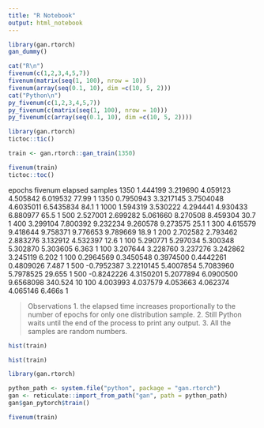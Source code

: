 ```yaml
---
title: "R Notebook"
output: html_notebook
---
```


```r
library(gan.rtorch)
gan_dummy()
```


```r
cat("R\n")
fivenum(c(1,2,3,4,5,7))
fivenum(matrix(seq(1, 100), nrow = 10))
fivenum(array(seq(0.1, 10), dim =c(10, 5, 2)))
cat("Python\n")
py_fivenum(c(1,2,3,4,5,7))
py_fivenum(c(matrix(seq(1, 100), nrow = 10)))
py_fivenum(c(array(seq(0.1, 10), dim =c(10, 5, 2))))
```


```r
library(gan.rtorch)
tictoc::tic()

train <- gan.rtorch::gan_train(1350)

fivenum(train)
tictoc::toc()
```

epochs    fivenum                                             elapsed  samples
1350  1.444199 3.219690 4.059123 4.505842 6.019532              77.99        1
1350  0.7950943 3.3217145 3.7504048 4.6035011 6.5435834         84.1         1
1000  1.594319 3.530222 4.294441 4.930433 6.880977              65.5         1
500   2.527001 2.699282 5.061660 8.270508 8.459304              30.7         1
400   3.299104 7.800392 9.232234 9.260578 9.273575              25.1         1
300   4.615579 9.418644 9.758371 9.776653 9.789669              18.9         1
200   2.702582 2.793462 2.883276 3.132912 4.532397              12.6         1
100   5.290771 5.297034 5.300348 5.302870 5.303605               6.363       1
100   3.207644 3.228760 3.237276 3.242862 3.245119               6.202       1
100   0.2964569 0.3450548 0.3974500 0.4442261 0.4809026          7.487       1
500   -0.7952387  3.2210145  5.4007854  5.7083960  5.7978525    29.655       1
500   -0.8242226  4.3150201  5.2077894  6.0900500  9.6568098   340.524      10
100   4.003993 4.037579 4.053663 4.062374 4.065146               6.466s      1

> Observations
1. the elapsed time increases proportionally to the number of epochs for only one distribution sample.
2. Still Python waits until the end of the process to print any output.
3. All the samples are random numbers.


```r
hist(train)
```

```r
hist(train)
```



```r
library(gan.rtorch)

python_path <- system.file("python", package = "gan.rtorch")
gan <- reticulate::import_from_path("gan", path = python_path)
gan$gan_pytorch$train()
```

```r
fivenum(train)
```


